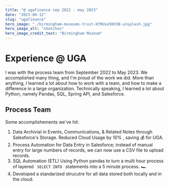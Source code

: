 ```yaml
---
title: "@ ugafinance sep 2022 - may 2023"
date: "2023-04-12"
slug: "ugafinance"
hero_image: "./birmingham-museums-trust-KfRUve5NtO8-unsplash.jpg"
hero_image_alt: "sketches"
hero_image_credit_text: "Birmingham Museum"
---
```


# Experience @ UGA

I was with the process team from September 2022 to May 2023. We accomplished many thing, and I'm proud of the work we did. More than anything, I learned a lot about how to work with a team, and how to make a difference in a large organization. Technically speaking, I learned a lot about Python, namely Pandas, SQL, Spring API, and Salesforce. 

## Process Team

Some accomplishements we've hit:
<ol class="lists">
<li>Data Archivial in Events, Communications, & Related Notes through Salesforce's Storage. Reduced Cloud Usage by <i> 10% </i> , saving 💰 for UGA. </li>
<li> Process Automation for Data Entry in Salesforce; instead of manual entry for large numbers of records, we can now use a CSV file to upload records. </li>
<li> SQL Automation (ETL) Using Python pandas to turn a multi hour process of layered <code> SELECT INTO </code> statements into a 5 minute process. 🏎️ </li>
<li> Developed a standarized strucutre for all data stored both locally and in the cloud.  </li>
</ol>

